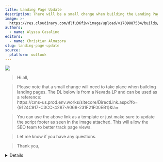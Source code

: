 ```yaml
---
title: Landing Page Update
description: There will be a small change when building the Landing Page.
image: >-
  https://res.cloudinary.com/dlfu36fiw/image/upload/v1709887534/builds/landing-page/zmvzeek8wbgopsgotmci.png
authors:
  - name: Alyssa Casalino
editors:
  - name: Christian Almazora
slug: landing-page-update
source:
  platform: outlook
---
```


![](https://res.cloudinary.com/dlfu36fiw/image/upload/v1727765272/updates/landing-page-update/image_2024_09_30T14_38_13_558Z_rmsxka.png)

> Hi all,

> Please note that a small change will need to take place when building landing pages. The DL below is from a Nevada LP and can be used as a reference:\
> https\://cms-us.prod.env.works/sitecore/DirectLink.aspx?fo={9124C917-C3CC-4287-A068-231F21F00EB1}\&la=

> You can use the above link as a template or just make sure to update the script footer as seen in the image attached. This will allow the SEO team to better track page views.

> Let me know if you have any questions.

> Thank you,

<Details summary="Source">
  ![](https://res.cloudinary.com/dlfu36fiw/image/upload/v1727765362/updates/landing-page-update/image_2024_09_30T14_38_13_558Z_sqyteq.png)
</Details>
